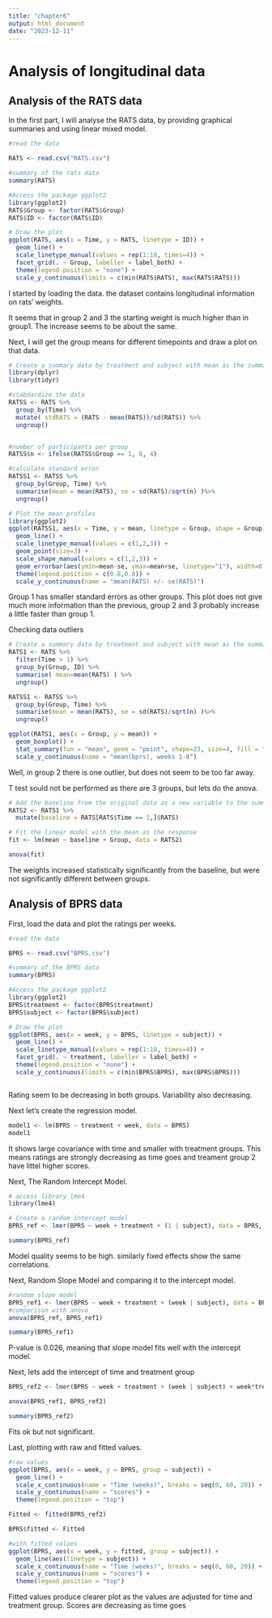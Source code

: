 ```yaml
---
title: "chapter6"
output: html_document
date: "2023-12-11"
---
```


# Analysis of longitudinal data

## Analysis of the RATS data

In the first part, I will analyse the RATS data, by providing graphical summaries and using linear mixed model.

```r
#read the data

RATS <- read.csv("RATS.csv")

#summary of the rats data
summary(RATS)

#Access the package ggplot2
library(ggplot2)
RATS$Group <- factor(RATS$Group)
RATS$ID <- factor(RATS$ID)

# Draw the plot
ggplot(RATS, aes(x = Time, y = RATS, linetype = ID)) +
  geom_line() +
  scale_linetype_manual(values = rep(1:10, times=4)) +
  facet_grid(. ~ Group, labeller = label_both) +
  theme(legend.position = "none") + 
  scale_y_continuous(limits = c(min(RATS$RATS), max(RATS$RATS)))


```

I started by loading the data. the dataset contains longitudinal information on rats' weights.

It seems that in group 2 and 3 the starting weight is much higher than in group1. The increase seems to be about the same.

Next, I will get the group means for different timepoints and draw a plot on that data.

```r

# Create a summary data by treatment and subject with mean as the summary variable (ignoring baseline week 0)
library(dplyr)
library(tidyr)

#stabdardize the data
RATSS <- RATS %>%
  group_by(Time) %>%
  mutate( stdRATS = (RATS - mean(RATS))/sd(RATS)) %>%
  ungroup()


#number of participants per group
RATSS$n <- ifelse(RATSS$Group == 1, 8, 4)

#calculate standard error
RATSS1 <- RATSS %>%
  group_by(Group, Time) %>%
  summarise(mean = mean(RATS), se = sd(RATS)/sqrt(n) )%>%
  ungroup()

# Plot the mean profiles
library(ggplot2)
ggplot(RATSS1, aes(x = Time, y = mean, linetype = Group, shape = Group)) +
  geom_line() +
  scale_linetype_manual(values = c(1,2,3)) +
  geom_point(size=3) +
  scale_shape_manual(values = c(1,2,3)) +
  geom_errorbar(aes(ymin=mean-se, ymax=mean+se, linetype="1"), width=0.3) +
  theme(legend.position = c(0.8,0.8)) +
  scale_y_continuous(name = "mean(RATS) +/- se(RATS)")
```

Group 1 has smaller standard errors as other groups. This plot does not give much more information than the previous, group 2 and 3 probably increase a little faster than group 1.

Checking data outliers

```r

# Create a summary data by treatment and subject with mean as the summary variable (ignoring baseline week 0)
RATS1 <- RATS %>%
  filter(Time > 1) %>%
  group_by(Group, ID) %>%
  summarise( mean=mean(RATS) ) %>%
  ungroup()

RATSS1 <- RATSS %>%
  group_by(Group, Time) %>%
  summarise(mean = mean(RATS), se = sd(RATS)/sqrt(n) )%>%
  ungroup()

ggplot(RATS1, aes(x = Group, y = mean)) +
  geom_boxplot() +
  stat_summary(fun = "mean", geom = "point", shape=23, size=4, fill = "white") +
  scale_y_continuous(name = "mean(bprs), weeks 1-8")
```

Well, in group 2 there is one outlier, but does not seem to be too far away.

T test sould not be performed as there are 3 groups, but lets do the anova.

```r

# Add the baseline from the original data as a new variable to the summary data
RATS2 <- RATS1 %>%
  mutate(baseline = RATS[RATS$Time == 1,]$RATS)

# Fit the linear model with the mean as the response 
fit <- lm(mean ~ baseline + Group, data = RATS2)

anova(fit)
```

The weights increased statistically significantly from the baseline, but were not significantly different between groups.

## Analysis of BPRS data

First, load the data and plot the ratings per weeks.

```r
#read the data

BPRS <- read.csv("BPRS.csv")

#summary of the BPRS data
summary(BPRS)

#Access the package ggplot2
library(ggplot2)
BPRS$treatment <- factor(BPRS$treatment)
BPRS$subject <- factor(BPRS$subject)

# Draw the plot
ggplot(BPRS, aes(x = week, y = BPRS, linetype = subject)) +
  geom_line() +
  scale_linetype_manual(values = rep(1:10, times=4)) +
  facet_grid(. ~ treatment, labeller = label_both) +
  theme(legend.position = "none") + 
  scale_y_continuous(limits = c(min(BPRS$BPRS), max(BPRS$BPRS)))



```

Rating seem to be decreasing in both groups. Variability also decreasing.

Next let's create the regression model.

```r
model1 <- lm(BPRS ~ treatment + week, data = BPRS) 
model1
```

It shows large covariance with time and smaller with treatment groups. This means ratings are strongly decreasing as time goes and treament group 2 have littel higher scores.

Next, The Random Intercept Model.

```r
# access library lme4
library(lme4)

# Create a random intercept model
BPRS_ref <- lmer(BPRS ~ week + treatment + (1 | subject), data = BPRS, REML = FALSE)

summary(BPRS_ref)
```

Model quality seems to be high. similarly fixed effects show the same correlations.

Next, Random Slope Model and comparing it to the intercept model.

```r
#random slope model
BPRS_ref1 <- lmer(BPRS ~ week + treatment + (week | subject), data = BPRS, REML = FALSE)
#comparison with anova
anova(BPRS_ref, BPRS_ref1)

summary(BPRS_ref1)
```

P-value is 0.026, meaning that slope model fits well with the intercept model.

Next, lets add the intercept of time and treatment group

```r

BPRS_ref2 <- lmer(BPRS ~ week + treatment + (week | subject) + week*treatment, data = BPRS, REML = FALSE)

anova(BPRS_ref1, BPRS_ref2)

summary(BPRS_ref2)
```

Fits ok but not significant.

Last, plotting with raw and fitted values.

```r

#raw values
ggplot(BPRS, aes(x = week, y = BPRS, group = subject)) +
  geom_line() +
  scale_x_continuous(name = "Time (weeks)", breaks = seq(0, 60, 20)) +
  scale_y_continuous(name = "scores") +
  theme(legend.position = "top")

Fitted <- fitted(BPRS_ref2)

BPRS$fitted <- Fitted

#with fitted values
ggplot(BPRS, aes(x = week, y = fitted, group = subject)) +
  geom_line(aes(linetype = subject)) +
  scale_x_continuous(name = "Time (weeks)", breaks = seq(0, 60, 20)) +
  scale_y_continuous(name = "scores") +
  theme(legend.position = "top")

```

Fitted values produce clearer plot as the values are adjusted for time and treatment group. Scores are decreasing as time goes
